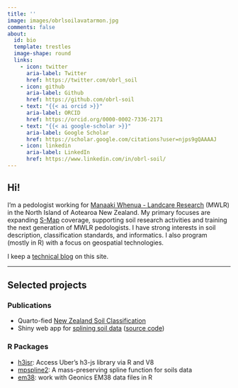 ```yaml
---
title: ''
image: images/obrlsoilavatarmon.jpg
comments: false
about:
  id: bio
  template: trestles
  image-shape: round
  links:
    - icon: twitter
      aria-label: Twitter
      href: https://twitter.com/obrl_soil
    - icon: github
      aria-label: Github
      href: https://github.com/obrl-soil
    - text: "{{< ai orcid >}}"
      aria-label: ORCID
      href: https://orcid.org/0000-0002-7336-2171
    - text: "{{< ai google-scholar >}}"
      aria-label: Google Scholar
      href: https://scholar.google.com/citations?user=njps9gQAAAAJ
    - icon: linkedin
      aria-label: LinkedIn
      href: https://www.linkedin.com/in/obrl-soil/
---
```


::: {#bio}
## Hi!

I'm a pedologist working for [Manaaki Whenua - Landcare Research](https://www.landcareresearch.co.nz/) (MWLR) in the North Island of Aotearoa New Zealand. My primary focuses are expanding [S-Map](https://smap.landcareresearch.co.nz/) coverage, supporting soil research activities and training the next generation of MWLR pedologists. I have strong interests in soil description, classification standards, and informatics. I also program (mostly in R) with a focus on geospatial technologies.

I keep a [technical blog](blog.qmd) on this site.

------------------------------------------------------------------------

## Selected projects

### Publications

-   Quarto-fied [New Zealand Soil Classification](https://lauren-obrien.github.io/nzsc_v3/)
-   Shiny web app for [splining soil data](https://obrl-soil.shinyapps.io/splineapp/) ([source code](https://github.com/obrl-soil/shiny_apps/tree/main/splineapp))

### R Packages

-   [h3jsr](https://github.com/obrl-soil/h3jsr): Access Uber's h3-js library via R and V8
-   [mpspline2](https://github.com/obrl-soil/mpspline2): A mass-preserving spline function for soils data
-   [em38](https://github.com/obrl-soil/em38): work with Geonics EM38 data files in R
:::
